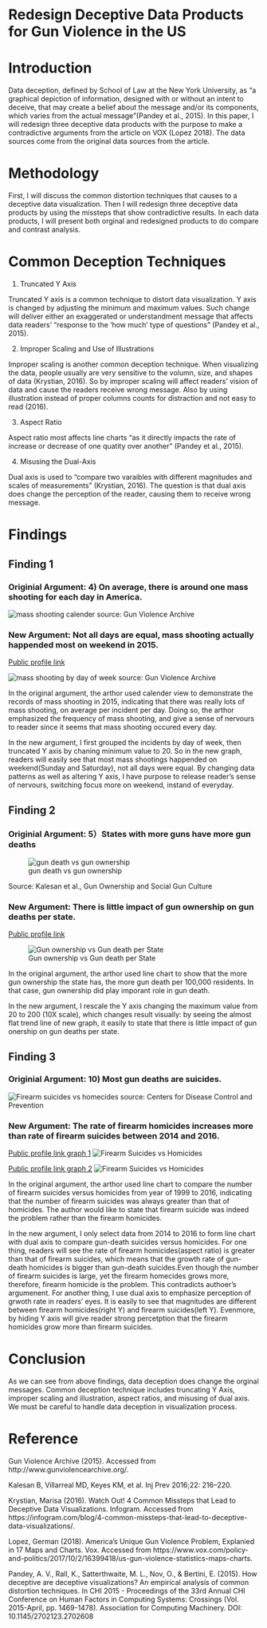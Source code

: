 # Redesign Deceptive Data Products for Gun Violence in the US

# Introduction

Data deception, defined by School of Law at the New York University, as “a graphical depiction of information, designed with or without an intent to deceive, that may create a belief about the message and/or its components, which varies from the actual message"(Pandey et al., 2015). In this paper, I will redesign three deceptive data products with the purpose to make a contradictive arguments from the article on VOX (Lopez 2018). The data sources come from the original data sources from the article.

# Methodology

First, I will discuss the common distortion techniques that causes to a deceptive data visualization. Then I will redesign three deceptive data products by using the missteps that show contradictive results. In each data products, I will present both orginal and redesigned products to do compare and contrast analysis.

# Common Deception Techniques

1. Truncated Y Axis

Truncated Y axis is a common technique to distort data visualization. Y axis is changed by adjusting the minimum and maximum values. Such change will deliver either an exaggerated or understandment message that affects data readers' "response to the 'how much' type of questions" (Pandey et al., 2015).

2. Improper Scaling and Use of Illustrations

Improper scaling is another common deception technique. When visualizing the data, people usually are very sensitive to the volumn, size, and shapes of data (Krystian, 2016). So by improper scaling will affect readers' vision of data and cause the readers receive wrong message. Also by using illustration instead of proper columns counts for distraction and not easy to read (2016).

3. Aspect Ratio

Aspect ratio most affects line charts "as it directly impacts the rate of increase or decrease of one quatity over another" (Pandey et al., 2015).

4. Misusing the Dual-Axis

Dual axis is used to "compare two varaibles with different magnitudes and scales of measurements" (Krystian, 2016). The question is that dual axis  does change the perception of the reader, causing them to receive wrong message. 

# Findings

## Finding 1 

### Originial Argument: 4) On average, there is around one mass shooting for each day in America.
![mass shooting calender](image/mass_shooting.png)
source: Gun Violence Archive

### New Argument: Not all days are equal, mass shooting actually happended most on weekend in 2015.
[Public profile link](http://public.tableau.com/profile/feng.wang2440#!/vizhome/mass_shootingweekday/Sheet1)

![mass shooting by day of week](image/mass_shooting_1.png)
source: Gun Violence Archive

In the original argument, the arthor used calender view to demonstrate the records of mass shooting in 2015, indicating that there was really lots of mass shooting, on average per incident per day. Doing so, the arthor emphasized the frequency of mass shooting, and give a sense of nervours to reader since it seems that mass shooting occured every day.

In the new argument, I first grouped the incidents by day of week, then truncated Y axis by chaning minimum value to 20. So in the new graph, readers will easily see that most mass shootings happended on weekend(Sunday and Saturday), not all days were equal. By changing data patterns as well as altering Y axis, I have purpose to release reader's sense of nervours, switching focus more on weekend, instand of everyday.

## Finding 2

### Originial Argument: 5）States with more guns have more gun deaths
![gun death vs gun ownership](image/gun_death_state.png)

Source: Kalesan et al., Gun Ownership and Social Gun Culture

### New Argument: There is little impact of gun ownership on gun deaths per state.
[Public profile link](https://public.tableau.com/profile/feng.wang2440#!/vizhome/state_gun_ownership_with_death_rate/Sheet2)

![Gun ownership vs Gun death per State](image/gun_death_2.png)

In the original argument, the arthor used line chart to show that the more gun ownership the state has, the more gun death per 100,000 residents. In that case, gun ownership did play imporant role in gun death.

In the new argument, I rescale the Y axis changing the maximum value from 20 to 200 (10X scale), which changes result visually: by seeing the almost flat trend line of new graph, it easily to state that there is little impact of gun onership on gun deaths per state.

## Finding 3

### Originial Argument: 10) Most gun deaths are suicides.
![Firearm suicides vs homecides](image/firearm_suicide_homicide.png)
source: Centers for Disease Control and Prevention

### New Argument: The rate of firearm homicides increases more than rate of firearm suicides between 2014 and 2016.

[Public profile link graph 1](https://public.tableau.com/profile/feng.wang2440#!/vizhome/suicides_vs_homicides_with_axis/Sheet3)
![Firearm Suicides vs Homicides](image/firearm1.png)

[Public profile link graph 2](https://public.tableau.com/profile/feng.wang2440#!/vizhome/suicides_vs_homicides_withoutlables/Sheet3)
![Firearm Suicides vs Homicides](image/firearm2.png)

In the original argument, the arthor used line chart to compare the number of firearm suicides versus homicides from year of 1999 to 2016, indicating that the number of firearm suicides was always greater than that of homicides. The author would like to state that firearm suicide was indeed the problem rather than the firearm homicides.

In the new argument, I only select data from 2014 to 2016 to form line chart with dual axis to compare gun-death suicides versus homicides. For one thing, readers will see the rate of firearm homicides(aspect ratio) is greater than that of firearm suicides, which means that the growth rate of gun-death homicides is bigger than gun-death suicides.Even though the number of firearm suicides is large, yet the firearm homecides grows more, therefore, firearm homicide is the problem. This contradicts authoer's argumenent. For another thing, I use dual axis to emphasize  perception of grwoth rate in readers' eyes. It is easily to see that magnitudes are different between firearm homicides(right Y) and firearm suicides(left Y). Evenmore, by hiding Y axis will give reader strong percetption that the firearm homicides grow more than firearm suicides.

# Conclusion

As we can see from above findings, data deception does change the orginal messages. Common deception technique includes truncating  Y Axis, improper scaling and illustration, aspect ratios, and misusing of dual axis. We must be careful to handle data deception in visualization process.

# Reference

Gun Violence Archive (2015). Accessed from http://www.gunviolencearchive.org/.

Kalesan B, Villarreal MD, Keyes KM, et al. Inj Prev 2016;22: 216–220.

Krystian, Marisa (2016). Watch Out! 4 Common Missteps that Lead to Deceptive Data Visualizations. Infogram. Accessed from https://infogram.com/blog/4-common-missteps-that-lead-to-deceptive-data-visualizations/.

Lopez, German (2018). America's Unique Gun Violence Problem, Explanied in 17 Maps and Charts. Vox. Accessed from https://www.vox.com/policy-and-politics/2017/10/2/16399418/us-gun-violence-statistics-maps-charts.

Pandey, A. V., Rall, K., Satterthwaite, M. L., Nov, O., & Bertini, E. (2015). How deceptive are deceptive visualizations? An empirical analysis of common distortion techniques. In CHI 2015 - Proceedings of the 33rd Annual CHI Conference on Human Factors in Computing Systems: Crossings (Vol. 2015-April, pp. 1469-1478). Association for Computing Machinery. DOI: 10.1145/2702123.2702608





